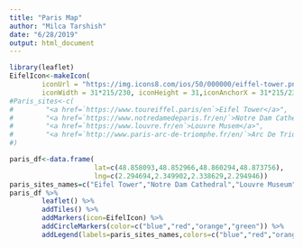 ```yaml
---
title: "Paris Map"
author: "Milca Tarshish"
date: "6/28/2019"
output: html_document
---
```


```r
library(leaflet)
EifelIcon<-makeIcon(
        iconUrl = "https://img.icons8.com/ios/50/000000/eiffel-tower.png",
        iconWidth = 31*215/230, iconHeight = 31,iconAnchorX = 31*215/230/2,iconAnchorY = 16)
#Paris_sites<-c(
#        "<a href=`https://www.toureiffel.paris/en`>Eifel Tower</a>",
#        "<a href=`https://www.notredamedeparis.fr/en/`>Notre Dam Cathedral</a>",
#        "<a href=`https://www.louvre.fr/en`>Louvre Musem</a>",
#        "<a href=`http://www.paris-arc-de-triomphe.fr/en/`>Arc De Triumph</a>"
#)

paris_df<-data.frame(
                     lat=c(48.858093,48.852966,48.860294,48.873756),
                     lng=c(2.294694,2.349902,2.338629,2.294946))
paris_sites_names=c("Eifel Tower","Notre Dam Cathedral","Louvre Museum","arc de triomphe")
paris_df %>%
        leaflet() %>%
        addTiles() %>%
        addMarkers(icon=EifelIcon) %>%
        addCircleMarkers(color=c("blue","red","orange","green")) %>%
        addLegend(labels=paris_sites_names,colors=c("blue","red","orange","green"))

                     
```
